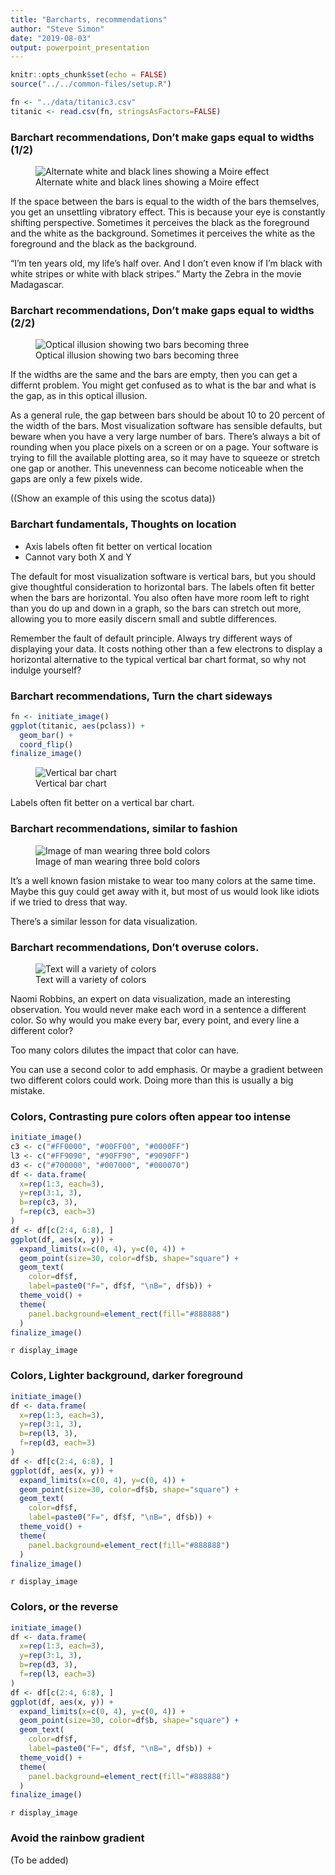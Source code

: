 ```yaml
---
title: "Barcharts, recommendations"
author: "Steve Simon"
date: "2019-08-03"
output: powerpoint_presentation
---
```


```r
knitr::opts_chunk$set(echo = FALSE)
source("../../common-files/setup.R")
```

```r
fn <- "../data/titanic3.csv"
titanic <- read.csv(fn, stringsAsFactors=FALSE)
```

### Barchart recommendations, Don't make gaps equal to widths (1/2)

![Alternate white and black lines showing a Moire effect](../images/alternate-white-and-black.png)

<div class="notes">

If the space between the bars is equal to the width of the bars themselves, you get an unsettling vibratory effect. This is because your eye is constantly shifting perspective. Sometimes it perceives the black as the foreground and the white as the background. Sometimes it perceives the white as the foreground and the black as the background.

"I'm ten years old, my life's half over. And I don't even know if I'm black with white stripes or white with black stripes." Marty the Zebra in the movie Madagascar.

</div>

### Barchart recommendations, Don't make gaps equal to widths (2/2)

![Optical illusion showing two bars becoming three](../images/optical-illusion-bars.png)

<div class="notes">

If the widths are the same and the bars are empty, then you can get a differnt problem. You might get confused as to what is the bar and what is the gap, as in this optical illusion.

As a general rule, the gap between bars should be about 10 to 20 percent of the width of the bars. Most visualization software has sensible defaults, but beware when you have a very large number of bars. There's always a bit of rounding when you place pixels on a screen or on a page. Your software is trying to fill the available plotting area, so it may have to squeeze or stretch one gap or another. This unevenness can become noticeable when the gaps are only a few pixels wide.

((Show an example of this using the scotus data))

</div>

### Barchart fundamentals, Thoughts on location
+ Axis labels often fit better on vertical location
+ Cannot vary both X and Y

<div class="notes">

The default for most visualization software is vertical bars, but you should give thoughtful consideration to horizontal bars. The labels often fit better when the bars are horizontal. You also often have more room left to right than you do up and down in a graph, so the bars can stretch out more, allowing you to more easily discern small and subtle differences.

Remember the fault of default principle. Always try different ways of displaying your data. It costs nothing other than a few electrons to display a horizontal alternative to the typical vertical bar chart format, so why not indulge yourself?

</div>

### Barchart recommendations, Turn the chart sideways

```r
fn <- initiate_image()
ggplot(titanic, aes(pclass)) +
  geom_bar() +
  coord_flip()
finalize_image()
```


![Vertical bar chart](../images/`r fn`.png)

<div class="notes">

Labels often fit better on a vertical bar chart.

</div>

### Barchart recommendations, similar to fashion

![Image of man wearing three bold colors](../images/fashion-mistake.png)

<div class="notes">

It's a well known fasion mistake to wear too many colors at the same time. Maybe this guy could get away with it, but most of us would look like idiots if we tried to dress that way.

There's a similar lesson for data visualization.

</div>

### Barchart recommendations, Don't overuse colors.

![Text will a variety of colors](../images/too-many-colors.png)

<div class="notes">

Naomi Robbins, an expert on data visualization, made an interesting observation. You would never make each word in a sentence a different color. So why would you make every bar, every point, and every line a different color?

Too many colors dilutes the impact that color can have.

You can use a second color to add emphasis. Or maybe a gradient between two different colors could work. Doing more than this is usually a big mistake.

</div>

### Colors, Contrasting pure colors often appear too intense

```r
initiate_image()
c3 <- c("#FF0000", "#00FF00", "#0000FF")
l3 <- c("#FF9090", "#90FF90", "#9090FF")
d3 <- c("#700000", "#007000", "#000070")
df <- data.frame(
  x=rep(1:3, each=3), 
  y=rep(3:1, 3),
  b=rep(c3, 3),
  f=rep(c3, each=3)
)
df <- df[c(2:4, 6:8), ]
ggplot(df, aes(x, y)) +
  expand_limits(x=c(0, 4), y=c(0, 4)) +
  geom_point(size=30, color=df$b, shape="square") +
  geom_text(
    color=df$f,
    label=paste0("F=", df$f, "\nB=", df$b)) +
  theme_void() +
  theme(
    panel.background=element_rect(fill="#888888")
  )
finalize_image()
```

`r display_image`

<div class="notes">



</div>

### Colors, Lighter background, darker foreground

```r
initiate_image()
df <- data.frame(
  x=rep(1:3, each=3), 
  y=rep(3:1, 3),
  b=rep(l3, 3),
  f=rep(d3, each=3)
)
df <- df[c(2:4, 6:8), ]
ggplot(df, aes(x, y)) +
  expand_limits(x=c(0, 4), y=c(0, 4)) +
  geom_point(size=30, color=df$b, shape="square") +
  geom_text(
    color=df$f,
    label=paste0("F=", df$f, "\nB=", df$b)) +
  theme_void() +
  theme(
    panel.background=element_rect(fill="#888888")
  )
finalize_image()
```

`r display_image`

<div class="notes">



</div>

### Colors, or the reverse

```r
initiate_image()
df <- data.frame(
  x=rep(1:3, each=3), 
  y=rep(3:1, 3),
  b=rep(d3, 3),
  f=rep(l3, each=3)
)
df <- df[c(2:4, 6:8), ]
ggplot(df, aes(x, y)) +
  expand_limits(x=c(0, 4), y=c(0, 4)) +
  geom_point(size=30, color=df$b, shape="square") +
  geom_text(
    color=df$f,
    label=paste0("F=", df$f, "\nB=", df$b)) +
  theme_void() +
  theme(
    panel.background=element_rect(fill="#888888")
  )
finalize_image()
```

`r display_image`

<div class="notes">



</div>

### Avoid the rainbow gradient

(To be added)